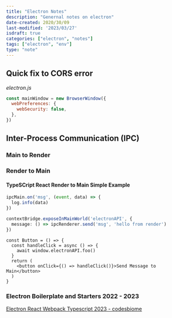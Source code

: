 ```yaml
---
title: "Electron Notes"
description: "Genernal notes on electron"
date-created: 2020/30/09
last-modified: '2023/03/27'
isdraft: true
categories: ["electron", "notes"]
tags: ["electron", "env"]
type: "note"
---
```


## Quick fix to CORS error

_electron.js_

```javascript
const mainWindow = new BrowserWindow({
  webPreferences: {
    webSecurity: false,
  },
})
```

## Inter-Process Communication (IPC)

### Main to Render 


### Render to Main 

#### TypeSCript React Render to Main Simple Example

```typescript:title=main.ts
ipcMain.on('msg', (event, data) => {
  log.info(data)
})
```

```typescript:title=preload.ts
contextBridge.exposeInMainWorld('electronAPI', {
  message: () => ipcRenderer.send('msg', 'hello from render')
})
```

```typescript:title=app.tsx
const Button = () => {
  const handleClick = async () => {
    await window.electronAPI.foo()
  }
  return (
    <button onClick={() => handleClick()}>Send Message to Main</button>
  )
}
```



### Electron Boilerplate and Starters 2022 - 2023 

[Electron React Webpack Typescript 2023 - codesbiome](https://github.com/codesbiome/electron-react-webpack-typescript-2023)


